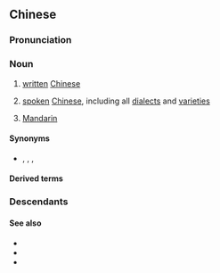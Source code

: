 ==Chinese==
{{zh-forms}}
{{zh-wp}}

===Pronunciation===
{{zh-pron
|m=zhōngwén
|ma=zh-zhōngwén.ogg
|c=zung1 man4-2,zung1 man4
|h=pfs=Chûng-vùn
|md=Dṳ̆ng-ùng
|mn=Tiong-bûn
|mn-t=dong1 bhung5
|w=1tson ven
|cat=n
}}

===Noun===
{{zh-noun}}

# [[written]] [[Chinese]]
#: {{zh-x|以 中文 書寫 的 文章|an article written in '''Chinese'''}}
# [[spoken]] [[Chinese]], including all [[dialect]]s and [[variety|varietie]]s
#: {{zh-x|中文 授課|to teach in '''Chinese'''}}
#: {{zh-x|你 說 中文 嗎？|Do you speak '''Chinese'''?}}
# {{lb|zh|proscribed}} [[Mandarin]]

====Synonyms====
* {{sense|written Chinese}} {{zh-l|漢語}}, {{zh-l|漢文}}, {{zh-l|華文}}, {{zh-l|中國話}}

====Derived terms====
{{zh-der|倉頡中文碼|中文資訊交換碼|全中文|中文內碼|中文輸入法|中文電腦}}

===Descendants===
{{CJKV|中文|ちゅうぶん|중문|Trung văn}}

====See also====
* {{zh-l|國語}}
* {{zh-l|普通話}}
* {{zh-l|廣東話}}

{{zh-cat|Beginning|Languages}}